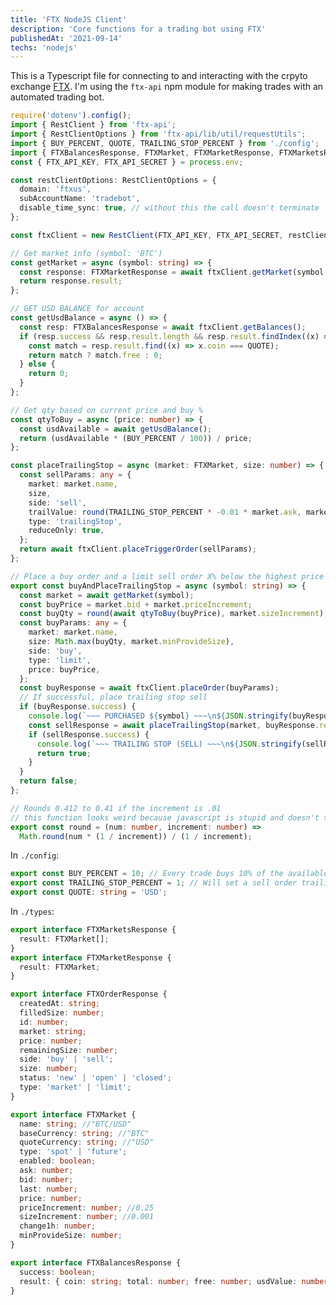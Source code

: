 ```yaml
---
title: 'FTX NodeJS Client'
description: 'Core functions for a trading bot using FTX'
publishedAt: '2021-09-14'
techs: 'nodejs'
---
```


This is a Typescript file for connecting to and interacting with the crpyto exchange
[FTX](https://ftx.us/). I'm using the `ftx-api` npm module for making trades with an automated
trading bot.

```ts
require('dotenv').config();
import { RestClient } from 'ftx-api';
import { RestClientOptions } from 'ftx-api/lib/util/requestUtils';
import { BUY_PERCENT, QUOTE, TRAILING_STOP_PERCENT } from './config';
import { FTXBalancesResponse, FTXMarket, FTXMarketResponse, FTXMarketsResponse } from './types';
const { FTX_API_KEY, FTX_API_SECRET } = process.env;

const restClientOptions: RestClientOptions = {
  domain: 'ftxus',
  subAccountName: 'tradebot',
  disable_time_sync: true, // without this the call doesn't terminate
};

const ftxClient = new RestClient(FTX_API_KEY, FTX_API_SECRET, restClientOptions);

// Get market info (symbol: 'BTC')
const getMarket = async (symbol: string) => {
  const response: FTXMarketResponse = await ftxClient.getMarket(symbol + '/' + QUOTE);
  return response.result;
};

// GET USD BALANCE for account
const getUsdBalance = async () => {
  const resp: FTXBalancesResponse = await ftxClient.getBalances();
  if (resp.success && resp.result.length && resp.result.findIndex((x) => x.coin === QUOTE) !== -1) {
    const match = resp.result.find((x) => x.coin === QUOTE);
    return match ? match.free : 0;
  } else {
    return 0;
  }
};

// Get qty based on current price and buy %
const qtyToBuy = async (price: number) => {
  const usdAvailable = await getUsdBalance();
  return (usdAvailable * (BUY_PERCENT / 100)) / price;
};

const placeTrailingStop = async (market: FTXMarket, size: number) => {
  const sellParams: any = {
    market: market.name,
    size,
    side: 'sell',
    trailValue: round(TRAILING_STOP_PERCENT * -0.01 * market.ask, market.priceIncrement),
    type: 'trailingStop',
    reduceOnly: true,
  };
  return await ftxClient.placeTriggerOrder(sellParams);
};

// Place a buy order and a limit sell order X% below the highest price
export const buyAndPlaceTrailingStop = async (symbol: string) => {
  const market = await getMarket(symbol);
  const buyPrice = market.bid + market.priceIncrement;
  const buyQty = round(await qtyToBuy(buyPrice), market.sizeIncrement);
  const buyParams: any = {
    market: market.name,
    size: Math.max(buyQty, market.minProvideSize),
    side: 'buy',
    type: 'limit',
    price: buyPrice,
  };
  const buyResponse = await ftxClient.placeOrder(buyParams);
  // If successful, place trailing stop sell
  if (buyResponse.success) {
    console.log(`~~~ PURCHASED ${symbol} ~~~\n${JSON.stringify(buyResponse.result)}`);
    const sellResponse = await placeTrailingStop(market, buyResponse.result.size);
    if (sellResponse.success) {
      console.log(`~~~ TRAILING STOP (SELL) ~~~\n${JSON.stringify(sellResponse.result)}`);
      return true;
    }
  }
  return false;
};

// Rounds 0.412 to 0.41 if the increment is .01
// this function looks weird because javascript is stupid and doesn't think 0.01 is 1/100
export const round = (num: number, increment: number) =>
  Math.round(num * (1 / increment)) / (1 / increment);
```

In `./config`:

```ts
export const BUY_PERCENT = 10; // Every trade buys 10% of the available balance
export const TRAILING_STOP_PERCENT = 1; // Will set a sell order trailing 1% below the high
export const QUOTE: string = 'USD';
```

In `./types`:

```ts
export interface FTXMarketsResponse {
  result: FTXMarket[];
}
export interface FTXMarketResponse {
  result: FTXMarket;
}

export interface FTXOrderResponse {
  createdAt: string;
  filledSize: number;
  id: number;
  market: string;
  price: number;
  remainingSize: number;
  side: 'buy' | 'sell';
  size: number;
  status: 'new' | 'open' | 'closed';
  type: 'market' | 'limit';
}

export interface FTXMarket {
  name: string; //"BTC/USD"
  baseCurrency: string; //"BTC"
  quoteCurrency: string; //"USD"
  type: 'spot' | 'future';
  enabled: boolean;
  ask: number;
  bid: number;
  last: number;
  price: number;
  priceIncrement: number; //0.25
  sizeIncrement: number; //0.001
  change1h: number;
  minProvideSize: number;
}

export interface FTXBalancesResponse {
  success: boolean;
  result: { coin: string; total: number; free: number; usdValue: number }[];
}
```
